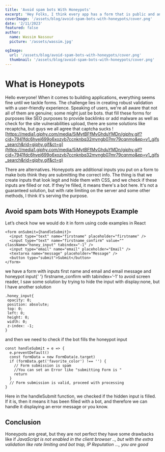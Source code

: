 ```yaml
---
title: 'Avoid spam bots With Honeypots'
excerpt: 'Hey Folks, I think every app has a form that is public and anyone can fill the form without any token, so some guys try to do bad things with those forms, they create bots that fill these forms for purposes like SEO purposes to provide backlinks...'
coverImage: '/assets/blog/avoid-spam-bots-with-honeypots/cover.png'
date: '2/11/2023'
featured: false
author:
  name: Wassim Nassour
  picture: '/assets/wassim.jpg'

ogImage:
  url: '/assets/blog/avoid-spam-bots-with-honeypots/cover.png'
  thumbnail: '/assets/blog/avoid-spam-bots-with-honeypots/cover.png'
---
```


# What is Honeypots

Hello everyone! When it comes to building applications, everything seems fine until we tackle forms. The challenge lies in creating robust validation with a user-friendly experience. Speaking of users, we're all aware that not all of them are genuine; some might just be bots. that fill these forms for purposes like SEO purposes to provide backlinks or add malware as well as check for the site vulnerabilities upload, there are some solutions like recaptcha, but guys we all agree that captcha sucks
![https://media1.giphy.com/media/5iMytBFfMvGhduYMDn/giphy.gif?cid=7941fdc6hvei699o6xozvb7ccnknbq32mvngb07mr79cqnmo&ep=v1_gifs_search&rid=giphy.gif&ct=g](https://media1.giphy.com/media/5iMytBFfMvGhduYMDn/giphy.gif?cid=7941fdc6hvei699o6xozvb7ccnknbq32mvngb07mr79cqnmo&ep=v1_gifs_search&rid=giphy.gif&ct=g)

There are alternatives. Honeypots are additional inputs you put on a form to make bots think they are submitting the correct info. The thing is that we create inputs that look legit and hide them with CSS, and we check if these inputs are filled or not. If they're filled, it means there's a bot here. It's not a guaranteed solution, but with rate limiting on the server and some other methods, I think it's serving the purpose.

## Avoid spam bots With Honeypots Example

Let’s check how we would do it in form using code examples in React

```tsx
<form onSubmit={handleSubmit}>
  <input type="text" name="firstname" placeholder="firstname" />
  <input type="text" name="firstname_confirm" value="" className="honey_input" tabindex="-1" />
  <input type="email" name="email" placeholder="Email" />
  <textarea name="message" placeholder="Message" />
  <button type="submit">Submit</button>
</form>
```

<p>
  we have a form with inputs first name and email and email message and honeypot input{' '}
  <Tag>firstname_confirm</Tag> with <Tag>tabindex=’-1’</Tag> to avoid screen reader, I saw some
  solution by trying to hide the input with <Tag>display:none</Tag>, but I have another solution
</p>

```tsx
.honey_input{
 opacity: 0;
 position: absolute;
 top: 0;
 left: 0;
 height: 0;
 width: 0;
 z-index: -1;
}
```

and then we need to check if the bot fills the honeypot input

```tsx
const handleSubmit = e => {
  e.preventDefault()
  const formData = new FormData(e.target)
  if (formData.get('favorite_color') !== '') {
    // Form submission is spam
    //You can set an Error like "submitting Form is "
    return
  }
  // Form submission is valid, proceed with processing
}
```

Here in the handleSubmit function, we checked if the hidden input is filled. If it is, then it means it has been filled with a bot, and therefore we can handle it displaying an error message or you know.

## Conclusion

Honeypots are great, but they are not perfect they have some drawbacks like if _JavaScript is not enabled in the client browser .., but with the extra validation like rate limiting and bot trap, IP Reputation ..., you are good_
